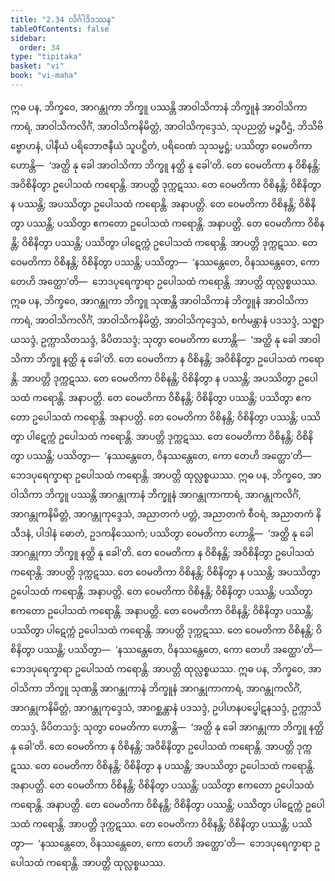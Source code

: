 ```yaml
---
title: "2.34 လိင်္ဂါဒိဒဿန"
tableOfContents: false
sidebar:
  order: 34
type: "tipitaka"
basket: "vi"
book: "vi-maha"
---
```



<DynamicBreadcrumb />

<Division number="179" book="vi-maha" e="ch" v="3" p="185">

<Paragraph number="780" book="vi-maha">
ဣဓ ပန, ဘိက္ခဝေ, အာဂန္တုကာ ဘိက္ခူ ပဿန္တိ အာဝါသိကာနံ ဘိက္ခူနံ အာဝါသိကာကာရံ, အာဝါသိကလိင်္ဂံ, အာဝါသိကနိမိတ္တံ, အာဝါသိကုဒ္ဒေသံ, သုပညတ္တံ မဉ္စပီဌံ, ဘိသိဗိဗ္ဗောဟနံ, ပါနီယံ ပရိဘောဇနီယံ သူပဋ္ဌိတံ, ပရိဝေဏံ သုသမ္မဋ္ဌံ; ပဿိတွာ ဝေမတိကာ ဟောန္တိ—  ‘အတ္ထိ နု ခေါ အာဝါသိကာ ဘိက္ခူ နတ္ထိ နု ခေါ’တိ. တေ ဝေမတိကာ န ဝိစိနန္တိ; အဝိစိနိတွာ ဥပေါသထံ ကရောန္တိ. အာပတ္တိ ဒုက္ကဋဿ. တေ ဝေမတိကာ ဝိစိနန္တိ; ဝိစိနိတွာ န ပဿန္တိ; အပဿိတွာ ဥပေါသထံ ကရောန္တိ. အနာပတ္တိ. တေ ဝေမတိကာ ဝိစိနန္တိ; ဝိစိနိတွာ ပဿန္တိ; ပဿိတွာ ဧကတော ဥပေါသထံ ကရောန္တိ. အနာပတ္တိ. တေ ဝေမတိကာ ဝိစိနန္တိ; ဝိစိနိတွာ ပဿန္တိ; ပဿိတွာ ပါဋေက္ကံ ဥပေါသထံ ကရောန္တိ. အာပတ္တိ ဒုက္ကဋဿ. တေ ဝေမတိကာ ဝိစိနန္တိ; ဝိစိနိတွာ ပဿန္တိ; ပဿိတွာ—  ‘နဿန္တေတေ, ဝိနဿန္တေတေ, ကော တေဟိ အတ္ထော’တိ—  ဘေဒပုရေက္ခာရာ ဥပေါသထံ ကရောန္တိ. အာပတ္တိ ထုလ္လစ္စယဿ.
</Paragraph>

<Paragraph number="781" book="vi-maha">
ဣဓ ပန, ဘိက္ခဝေ, အာဂန္တုကာ ဘိက္ခူ သုဏန္တိ အာဝါသိကာနံ ဘိက္ခူနံ အာဝါသိကာကာရံ, အာဝါသိကလိင်္ဂံ, အာဝါသိကနိမိတ္တံ, အာဝါသိကုဒ္ဒေသံ, စင်္ကမန္တာနံ ပဒသဒ္ဒံ, သဇ္ဈာယသဒ္ဒံ, ဥက္ကာသိတသဒ္ဒံ, ခိပိတသဒ္ဒံ; သုတွာ ဝေမတိကာ ဟောန္တိ—  ‘အတ္ထိ နု ခေါ အာဝါသိကာ ဘိက္ခူ နတ္ထိ နု ခေါ’တိ. တေ ဝေမတိကာ န ဝိစိနန္တိ; အဝိစိနိတွာ ဥပေါသထံ ကရောန္တိ. အာပတ္တိ ဒုက္ကဋဿ. တေ ဝေမတိကာ ဝိစိနန္တိ; ဝိစိနိတွာ န ပဿန္တိ; အပဿိတွာ ဥပေါသထံ ကရောန္တိ. အနာပတ္တိ. တေ ဝေမတိကာ ဝိစိနန္တိ; ဝိစိနိတွာ ပဿန္တိ; ပဿိတွာ ဧကတော ဥပေါသထံ ကရောန္တိ. အနာပတ္တိ. တေ ဝေမတိကာ ဝိစိနန္တိ; ဝိစိနိတွာ ပဿန္တိ; ပဿိတွာ ပါဋေက္ကံ ဥပေါသထံ ကရောန္တိ. အာပတ္တိ ဒုက္ကဋဿ. တေ ဝေမတိကာ ဝိစိနန္တိ; ဝိစိနိတွာ ပဿန္တိ; ပဿိတွာ—  ‘နဿန္တေတေ, ဝိနဿန္တေတေ, ကော တေဟိ အတ္ထော’တိ—  ဘေဒပုရေက္ခာရာ ဥပေါသထံ ကရောန္တိ. အာပတ္တိ ထုလ္လစ္စယဿ.
</Paragraph>

<Paragraph number="782" book="vi-maha">
ဣဓ ပန, ဘိက္ခဝေ, အာဝါသိကာ ဘိက္ခူ ပဿန္တိ အာဂန္တုကာနံ ဘိက္ခူနံ အာဂန္တုကာကာရံ, အာဂန္တုကလိင်္ဂံ, အာဂန္တုကနိမိတ္တံ, အာဂန္တုကုဒ္ဒေသံ, အညာတကံ ပတ္တံ, အညာတကံ စီဝရံ, အညာတကံ နိသီဒနံ, ပါဒါနံ ဓောတံ, ဥဒကနိဿေကံ; ပဿိတွာ ဝေမတိကာ ဟောန္တိ—  ‘အတ္ထိ နု ခေါ အာဂန္တုကာ ဘိက္ခူ နတ္ထိ နု ခေါ’တိ. တေ ဝေမတိကာ န ဝိစိနန္တိ; အဝိစိနိတွာ ဥပေါသထံ ကရောန္တိ. အာပတ္တိ ဒုက္ကဋဿ. တေ ဝေမတိကာ ဝိစိနန္တိ; ဝိစိနိတွာ န ပဿန္တိ; အပဿိတွာ ဥပေါသထံ ကရောန္တိ. အနာပတ္တိ. တေ ဝေမတိကာ ဝိစိနန္တိ; ဝိစိနိတွာ ပဿန္တိ; ပဿိတွာ ဧကတော ဥပေါသထံ ကရောန္တိ. အနာပတ္တိ. တေ ဝေမတိကာ ဝိစိနန္တိ; ဝိစိနိတွာ ပဿန္တိ; ပဿိတွာ ပါဋေက္ကံ ဥပေါသထံ ကရောန္တိ. အာပတ္တိ ဒုက္ကဋဿ. တေ ဝေမတိကာ ဝိစိနန္တိ; ဝိစိနိတွာ ပဿန္တိ; ပဿိတွာ—  ‘နဿန္တေတေ, ဝိနဿန္တေတေ, ကော တေဟိ အတ္ထော’တိ—  ဘေဒပုရေက္ခာရာ ဥပေါသထံ ကရောန္တိ. အာပတ္တိ ထုလ္လစ္စယဿ.
</Paragraph>

<Paragraph number="783" book="vi-maha">
ဣဓ ပန, ဘိက္ခဝေ, အာဝါသိကာ ဘိက္ခူ သုဏန္တိ အာဂန္တုကာနံ ဘိက္ခူနံ အာဂန္တုကာကာရံ, အာဂန္တုကလိင်္ဂံ, အာဂန္တုကနိမိတ္တံ, အာဂန္တုကုဒ္ဒေသံ, အာဂစ္ဆန္တာနံ ပဒသဒ္ဒံ, ဥပါဟနပပ္ဖေါဋနသဒ္ဒံ, ဥက္ကာသိတသဒ္ဒံ, ခိပိတသဒ္ဒံ; သုတွာ ဝေမတိကာ ဟောန္တိ—  ‘အတ္ထိ နု ခေါ အာဂန္တုကာ ဘိက္ခူ နတ္ထိ နု ခေါ’တိ. တေ ဝေမတိကာ န ဝိစိနန္တိ; အဝိစိနိတွာ ဥပေါသထံ ကရောန္တိ. အာပတ္တိ ဒုက္ကဋဿ. တေ ဝေမတိကာ ဝိစိနန္တိ; ဝိစိနိတွာ န ပဿန္တိ; အပဿိတွာ ဥပေါသထံ ကရောန္တိ. အနာပတ္တိ. တေ ဝေမတိကာ ဝိစိနန္တိ; ဝိစိနိတွာ ပဿန္တိ; ပဿိတွာ ဧကတော ဥပေါသထံ ကရောန္တိ. အနာပတ္တိ. တေ ဝေမတိကာ ဝိစိနန္တိ; ဝိစိနိတွာ ပဿန္တိ; ပဿိတွာ ပါဋေက္ကံ ဥပေါသထံ ကရောန္တိ. အာပတ္တိ ဒုက္ကဋဿ. တေ ဝေမတိကာ ဝိစိနန္တိ; ဝိစိနိတွာ ပဿန္တိ; ပဿိတွာ—  ‘နဿန္တေတေ, ဝိနဿန္တေတေ, ကော တေဟိ အတ္ထော’တိ—  ဘေဒပုရေက္ခာရာ ဥပေါသထံ ကရောန္တိ. အာပတ္တိ ထုလ္လစ္စယဿ.
</Paragraph>
</Division>